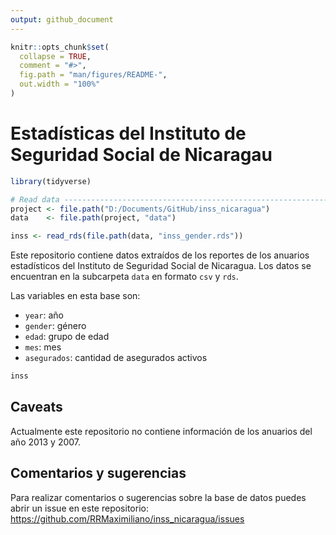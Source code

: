 ```yaml
---
output: github_document
---
```


<!-- README.md is generated from README.Rmd. Please edit that file -->

```r
knitr::opts_chunk$set(
  collapse = TRUE,
  comment = "#>",
  fig.path = "man/figures/README-",
  out.width = "100%"
)
```

# Estadísticas del Instituto de Seguridad Social de Nicaragau

```r
library(tidyverse)

# Read data ---------------------------------------------------------------
project <- file.path("D:/Documents/GitHub/inss_nicaragua")
data    <- file.path(project, "data")

inss <- read_rds(file.path(data, "inss_gender.rds"))
```

Este repositorio contiene datos extraídos de los reportes de los anuarios estadísticos del Instituto de Seguridad Social de Nicaragua. Los datos se encuentran en la subcarpeta `data` en formato `csv` y `rds`.

Las variables en esta base son: 

* `year`: año
* `gender`: género 
* `edad`: grupo de edad
* `mes`: mes
* `asegurados`: cantidad de asegurados activos

```r
inss
```

## Caveats

Actualmente este repositorio no contiene información de los anuarios del año 2013 y 2007.

## Comentarios y sugerencias

Para realizar comentarios o sugerencias sobre la base de datos puedes abrir un issue en este repositorio: [https://github.com/RRMaximiliano/inss_nicaragua/issues](https://github.com/RRMaximiliano/inss_nicaragua/issues)